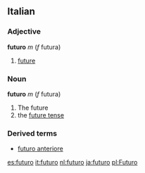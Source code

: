 ==Italian==
===Adjective===
'''futuro''' ''m'' (''f'' futura)
# [[future]]
===Noun===
'''futuro''' ''m'' (''f'' futura)
# The future
# the [[future tense]]
===Derived terms===
*[[futuro anteriore]]

[[es:futuro]]
[[it:futuro]]
[[nl:futuro]]
[[ja:futuro]]
[[pl:Futuro]]